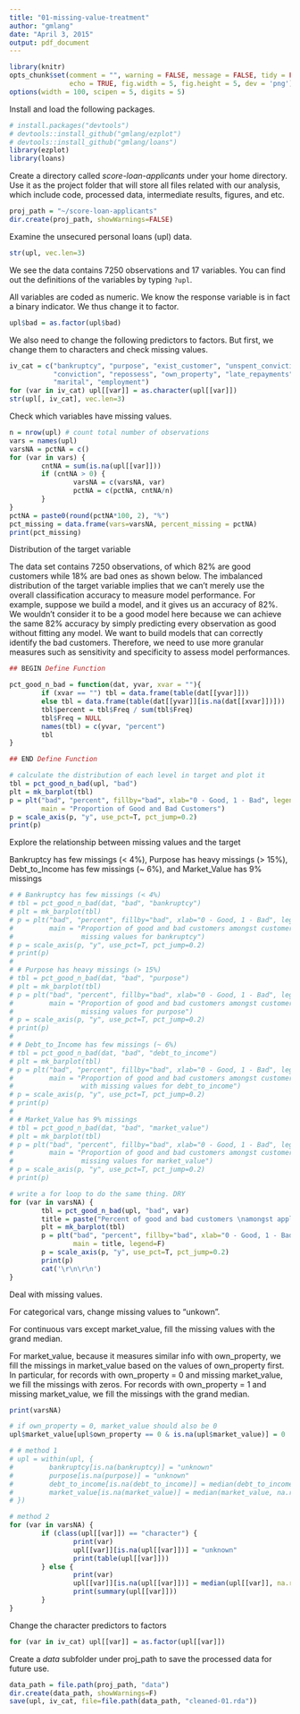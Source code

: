 ```yaml
---
title: "01-missing-value-treatment"
author: "gmlang"
date: "April 3, 2015"
output: pdf_document
---
```


```r
library(knitr)
opts_chunk$set(comment = "", warning = FALSE, message = FALSE, tidy = FALSE,
               echo = TRUE, fig.width = 5, fig.height = 5, dev = 'png')
options(width = 100, scipen = 5, digits = 5)
```

Install and load the following packages.
```r
# install.packages("devtools")
# devtools::install_github("gmlang/ezplot")
# devtools::install_github("gmlang/loans")
library(ezplot)
library(loans)
```

Create a directory called *score-loan-applicants* under your home directory. Use it as the project folder that will store all files related with our analysis, which include code, processed data, intermediate results, figures, and etc.
```r
proj_path = "~/score-loan-applicants"
dir.create(proj_path, showWarnings=FALSE)
```

Examine the unsecured personal loans (upl) data.
```r
str(upl, vec.len=3)
```

We see the data contains 7250 observations and 17 variables. You can find out the definitions of the variables by typing `?upl`.

All variables are coded as numeric. We know the response variable is in fact a binary indicator. We thus change it to factor.
```r
upl$bad = as.factor(upl$bad)
```

We also need to change the following predictors to factors. But first, we change them to characters and check missing values.
```r
iv_cat = c("bankruptcy", "purpose", "exist_customer", "unspent_convictions", 
           "conviction", "repossess", "own_property", "late_repayments", 
           "marital", "employment")
for (var in iv_cat) upl[[var]] = as.character(upl[[var]])
str(upl[, iv_cat], vec.len=3)
```

Check which variables have missing values.
```r
n = nrow(upl) # count total number of observations
vars = names(upl)
varsNA = pctNA = c()
for (var in vars) {
        cntNA = sum(is.na(upl[[var]]))
        if (cntNA > 0) {
                varsNA = c(varsNA, var)
                pctNA = c(pctNA, cntNA/n)
        }
}
pctNA = paste0(round(pctNA*100, 2), "%")
pct_missing = data.frame(vars=varsNA, percent_missing = pctNA)
print(pct_missing)
```

Distribution of the target variable

The data set contains 7250 observations, of which 82% are good customers while 18% are bad ones as shown below. The imbalanced distribution of the target variable implies that we can't merely use the overall classification accuracy to measure model performance. For example, suppose we build a model, and it gives us an accuracy of 82%. We wouldn't consider it to be a good model here because we can achieve the same 82% accuracy by simply predicting every observation as good without fitting any model. We want to build models that can correctly identify the bad customers. Therefore, we need to use more granular measures such as sensitivity and specificity to assess model performances. 
```r
## BEGIN Define Function

pct_good_n_bad = function(dat, yvar, xvar = ""){
        if (xvar == "") tbl = data.frame(table(dat[[yvar]]))
        else tbl = data.frame(table(dat[[yvar]][is.na(dat[[xvar]])]))
        tbl$percent = tbl$Freq / sum(tbl$Freq)
        tbl$Freq = NULL
        names(tbl) = c(yvar, "percent") 
        tbl
}

## END Define Function

# calculate the distribution of each level in target and plot it
tbl = pct_good_n_bad(upl, "bad")
plt = mk_barplot(tbl)
p = plt("bad", "percent", fillby="bad", xlab="0 - Good, 1 - Bad", legend=F,
        main = "Proportion of Good and Bad Customers")
p = scale_axis(p, "y", use_pct=T, pct_jump=0.2)
print(p)
```

Explore the relationship between missing values and the target

Bankruptcy has few missings (< 4%), Purpose has heavy missings (> 15%), Debt_to_Income has few missings (~ 6%), and Market_Value has 9% missings
```r
# # Bankruptcy has few missings (< 4%)
# tbl = pct_good_n_bad(dat, "bad", "bankruptcy")
# plt = mk_barplot(tbl)
# p = plt("bad", "percent", fillby="bad", xlab="0 - Good, 1 - Bad", legend=F,
#         main = "Proportion of good and bad customers amongst customers with
#                 missing values for bankruptcy")
# p = scale_axis(p, "y", use_pct=T, pct_jump=0.2)
# print(p)
# 
# # Purpose has heavy missings (> 15%)
# tbl = pct_good_n_bad(dat, "bad", "purpose")
# plt = mk_barplot(tbl)
# p = plt("bad", "percent", fillby="bad", xlab="0 - Good, 1 - Bad", legend=F,
#         main = "Proportion of good and bad customers amongst customers with
#                 missing values for purpose")
# p = scale_axis(p, "y", use_pct=T, pct_jump=0.2) 
# print(p)
# 
# # Debt_to_Income has few missings (~ 6%)
# tbl = pct_good_n_bad(dat, "bad", "debt_to_income")
# plt = mk_barplot(tbl)
# p = plt("bad", "percent", fillby="bad", xlab="0 - Good, 1 - Bad", legend=F,
#         main = "Proportion of good and bad customers amongst customers
#                 with missing values for debt_to_income")
# p = scale_axis(p, "y", use_pct=T, pct_jump=0.2)
# print(p)
# 
# # Market_Value has 9% missings
# tbl = pct_good_n_bad(dat, "bad", "market_value")
# plt = mk_barplot(tbl)
# p = plt("bad", "percent", fillby="bad", xlab="0 - Good, 1 - Bad", legend=F,
#         main = "Proportion of good and bad customers amongst customers with
#                 missing values for market_value")
# p = scale_axis(p, "y", use_pct=T, pct_jump=0.2)
# print(p)

# write a for loop to do the same thing. DRY
for (var in varsNA) {
        tbl = pct_good_n_bad(upl, "bad", var)
        title = paste("Percent of good and bad customers \namongst applicants with missing \nvalues for", var)
        plt = mk_barplot(tbl)
        p = plt("bad", "percent", fillby="bad", xlab="0 - Good, 1 - Bad", 
                main = title, legend=F)
        p = scale_axis(p, "y", use_pct=T, pct_jump=0.2)
        print(p)
        cat('\r\n\r\n')
}
```

Deal with missing values.

For categorical vars, change missing values to "unkown".

For continuous vars except market_value, fill the missing values with the grand median. 

For market_value, because it measures similar info with own_property, we fill the missings in market_value based on the values of own_property first. In particular, for records with own_property = 0 and missing market_value, we fill the missings with zeros. For records with own_property = 1 and missing market_value, we fill the missings with the grand median.
```r
print(varsNA)

# if own_property = 0, market_value should also be 0
upl$market_value[upl$own_property == 0 & is.na(upl$market_value)] = 0

# # method 1
# upl = within(upl, {
#         bankruptcy[is.na(bankruptcy)] = "unknown"
#         purpose[is.na(purpose)] = "unknown"
#         debt_to_income[is.na(debt_to_income)] = median(debt_to_income, na.rm=T)
#         market_value[is.na(market_value)] = median(market_value, na.rm=T)
# })

# method 2
for (var in varsNA) {
        if (class(upl[[var]]) == "character") {
                print(var)
                upl[[var]][is.na(upl[[var]])] = "unknown"
                print(table(upl[[var]]))
        } else {
                print(var)
                upl[[var]][is.na(upl[[var]])] = median(upl[[var]], na.rm=T)                
                print(summary(upl[[var]]))
        }
}
```

Change the character predictors to factors

```r
for (var in iv_cat) upl[[var]] = as.factor(upl[[var]])
```

Create a *data* subfolder under proj_path to save the processed data for future use. 
```r
data_path = file.path(proj_path, "data")
dir.create(data_path, showWarnings=F)
save(upl, iv_cat, file=file.path(data_path, "cleaned-01.rda"))
```

